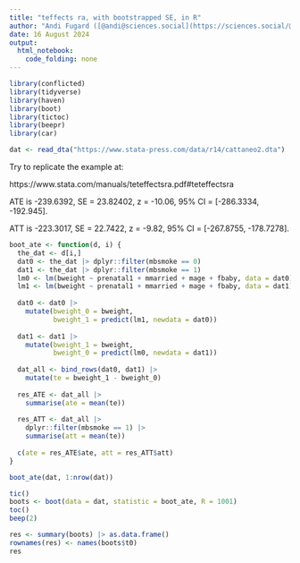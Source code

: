 ```yaml
---
title: "teffects ra, with bootstrapped SE, in R"
author: "Andi Fugard ([@andi@sciences.social](https://sciences.social/@andi))"
date: 16 August 2024
output: 
  html_notebook: 
    code_folding: none
---
```


```r
library(conflicted)
library(tidyverse)
library(haven)
library(boot)
library(tictoc)
library(beepr)
library(car)
```

```r
dat <- read_dta("https://www.stata-press.com/data/r14/cattaneo2.dta")
```


Try to replicate the example at:

https://www.stata.com/manuals/teteffectsra.pdf#teteffectsra

ATE is -239.6392, SE = 23.82402, z = -10.06, 95% CI = [-286.3334, -192.945].

ATT is -223.3017, SE = 22.7422, z = -9.82, 95% CI = [-267.8755, -178.7278].

```r
boot_ate <- function(d, i) {
  the_dat <- d[i,]
  dat0 <- the_dat |> dplyr::filter(mbsmoke == 0)
  dat1 <- the_dat |> dplyr::filter(mbsmoke == 1)
  lm0 <- lm(bweight ~ prenatal1 + mmarried + mage + fbaby, data = dat0)
  lm1 <- lm(bweight ~ prenatal1 + mmarried + mage + fbaby, data = dat1)
  
  dat0 <- dat0 |>
    mutate(bweight_0 = bweight,
           bweight_1 = predict(lm1, newdata = dat0))
  
  dat1 <- dat1 |>
    mutate(bweight_1 = bweight,
           bweight_0 = predict(lm0, newdata = dat1))
  
  dat_all <- bind_rows(dat0, dat1) |>
    mutate(te = bweight_1 - bweight_0)
  
  res_ATE <- dat_all |>
    summarise(ate = mean(te))
  
  res_ATT <- dat_all |>
    dplyr::filter(mbsmoke == 1) |>
    summarise(att = mean(te))
  
  c(ate = res_ATE$ate, att = res_ATT$att)
}
```


```r
boot_ate(dat, 1:nrow(dat))
```

```r
tic()
boots <- boot(data = dat, statistic = boot_ate, R = 1001)
toc()
beep(2)
```


```r
res <- summary(boots) |> as.data.frame()
rownames(res) <- names(boots$t0)
res
```




